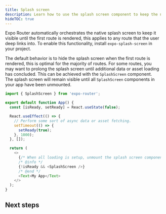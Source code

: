 ```yaml
---
title: Splash screen
description: Learn how to use the splash screen component to keep the native splash screen visible until your app is ready.
hideTOC: true
---
```



Expo Router automatically orchestrates the native splash screen to keep it visible until the first route is rendered, this applies to any route that the user deep links into. To enable this functionality, install `expo-splash-screen` in your project.

The default behavior is to hide the splash screen when the first route is rendered, this is optimal for the majority of routes. For some routes, you may want to prolong the splash screen until additional data or asset loading has concluded. This can be achieved with the `SplashScreen` component. The splash screen will remain visible until all `SplashScreen` components in your app have been unmounted.

```js app/index.tsx
import { SplashScreen } from 'expo-router';

export default function App() {
  const [isReady, setReady] = React.useState(false);

  React.useEffect(() => {
    // Perform some sort of async data or asset fetching.
    setTimeout(() => {
      setReady(true);
    }, 1000);
  }, []);

  return (
    <>
      {/* When all loading is setup, unmount the splash screen component. */}
      /* @info */
      {!isReady && <SplashScreen />}
      /* @end */
      <Text>My App</Text>
    </>
  );
}
```

## Next steps

<BoxLink
  title="Fonts"
  Icon={BookOpen02Icon}
  description="Learn how to load fonts in your app when using Expo Router."
  href="/router/assets/fonts/"
/>

